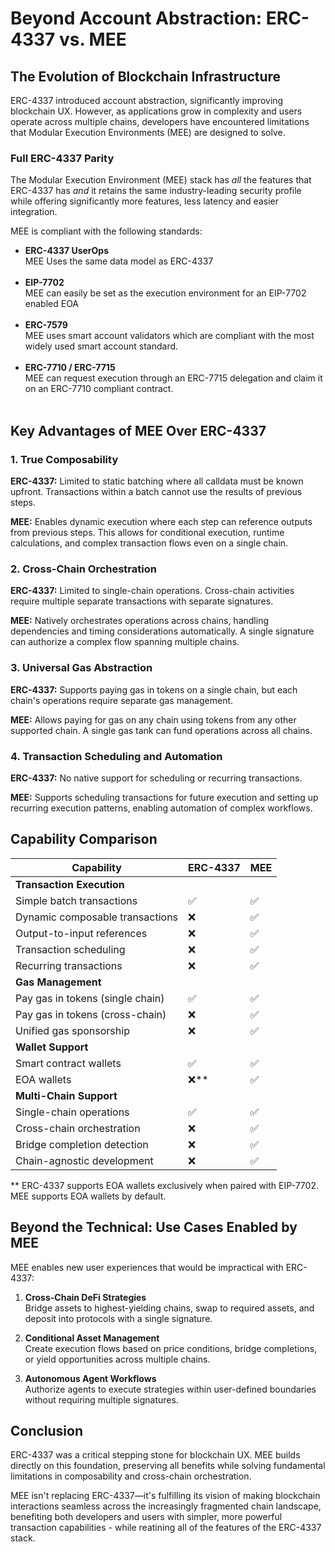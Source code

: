 # Beyond Account Abstraction: ERC-4337 vs. MEE

## The Evolution of Blockchain Infrastructure

ERC-4337 introduced account abstraction, significantly improving blockchain UX. However, as applications grow in complexity and users operate across multiple chains, developers have encountered limitations that Modular Execution Environments (MEE) are designed to solve.

### Full ERC-4337 Parity
The Modular Execution Environment (MEE) stack has *all* the features that ERC-4337 has _and_ it retains the 
same industry-leading security profile while offering significantly more features, less latency and 
easier integration.

MEE is compliant with the following standards:

- **ERC-4337 UserOps** <br/>
MEE Uses the same data model as ERC-4337 <br/> <br/>
- **EIP-7702** <br/>
MEE can easily be set as the execution environment for an EIP-7702 enabled EOA <br/> <br/>
- **ERC-7579** <br/>
MEE uses smart account validators which are compliant with the most widely used smart account standard. <br/> <br/>
- **ERC-7710 / ERC-7715** <br/>
MEE can request execution through an ERC-7715 delegation and claim it on an ERC-7710 compliant contract. <br/> <br/>


## Key Advantages of MEE Over ERC-4337

### 1. True Composability

**ERC-4337:** Limited to static batching where all calldata must be known upfront. Transactions within a batch cannot use the results of previous steps.

**MEE:** Enables dynamic execution where each step can reference outputs from previous steps. This allows for conditional execution, runtime calculations, and complex transaction flows even on a single chain.

### 2. Cross-Chain Orchestration

**ERC-4337:** Limited to single-chain operations. Cross-chain activities require multiple separate transactions with separate signatures.

**MEE:** Natively orchestrates operations across chains, handling dependencies and timing considerations automatically. A single signature can authorize a complex flow spanning multiple chains.

### 3. Universal Gas Abstraction

**ERC-4337:** Supports paying gas in tokens on a single chain, but each chain's operations require separate gas management.

**MEE:** Allows paying for gas on any chain using tokens from any other supported chain. A single gas tank can fund operations across all chains.

### 4. Transaction Scheduling and Automation

**ERC-4337:** No native support for scheduling or recurring transactions.

**MEE:** Supports scheduling transactions for future execution and setting up recurring execution patterns, enabling automation of complex workflows.

## Capability Comparison

| Capability | ERC-4337 | MEE |
|------------|----------|-----|
| **Transaction Execution** | | |
| Simple batch transactions | ✅ | ✅ |
| Dynamic composable transactions | ❌ | ✅ |
| Output-to-input references | ❌ | ✅ |
| Transaction scheduling | ❌ | ✅ |
| Recurring transactions | ❌ | ✅ |
| **Gas Management** | | |
| Pay gas in tokens (single chain) | ✅ | ✅ |
| Pay gas in tokens (cross-chain) | ❌ | ✅ |
| Unified gas sponsorship | ❌ | ✅ |
| **Wallet Support** | | |
| Smart contract wallets | ✅ | ✅ |
| EOA wallets | ❌** | ✅ |
| **Multi-Chain Support** | | |
| Single-chain operations | ✅ | ✅ |
| Cross-chain orchestration | ❌ | ✅ |
| Bridge completion detection | ❌ | ✅ |
| Chain-agnostic development | ❌ | ✅ |

**   ERC-4337 supports EOA wallets exclusively when paired with EIP-7702. MEE supports EOA wallets by default.

## Beyond the Technical: Use Cases Enabled by MEE

MEE enables new user experiences that would be impractical with ERC-4337:

1. **Cross-Chain DeFi Strategies**  
   Bridge assets to highest-yielding chains, swap to required assets, and deposit into protocols with a single signature.

2. **Conditional Asset Management**  
   Create execution flows based on price conditions, bridge completions, or yield opportunities across multiple chains.

3. **Autonomous Agent Workflows**  
   Authorize agents to execute strategies within user-defined boundaries without requiring multiple signatures.

## Conclusion

ERC-4337 was a critical stepping stone for blockchain UX. MEE builds directly on this foundation, preserving all benefits while solving fundamental limitations in composability and cross-chain orchestration.

MEE isn't replacing ERC-4337—it's fulfilling its vision of making blockchain interactions seamless across the increasingly fragmented chain landscape, benefiting both developers and users with simpler, more powerful transaction capabilities - while reatining
all of the features of the ERC-4337 stack.